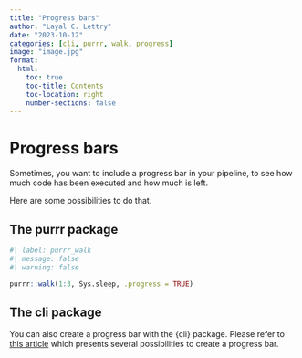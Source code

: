 ```yaml
---
title: "Progress bars"
author: "Layal C. Lettry"
date: "2023-10-12"
categories: [cli, purrr, walk, progress]
image: "image.jpg"
format:
  html:
    toc: true
    toc-title: Contents
    toc-location: right
    number-sections: false
---
```


# Progress bars

Sometimes, you want to include a progress bar in your pipeline, to see how much code has been executed and how much is left.

Here are some possibilities to do that.

## The purrr package

```r
#| label: purrr_walk
#| message: false
#| warning: false

purrr::walk(1:3, Sys.sleep, .progress = TRUE)
```

## The cli package

You can also create a progress bar with the {cli} package. Please refer to [this article](https://cli.r-lib.org/articles/progress.html) which presents several possibilities to create a progress bar.
